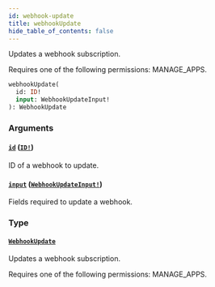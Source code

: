 ```yaml
---
id: webhook-update
title: webhookUpdate
hide_table_of_contents: false
---
```


Updates a webhook subscription.

Requires one of the following permissions: MANAGE_APPS.

```graphql
webhookUpdate(
  id: ID!
  input: WebhookUpdateInput!
): WebhookUpdate
```

### Arguments

#### [`id`](#) ([`ID!`](../../../developer/api-reference/scalars/id))

ID of a webhook to update.

#### [`input`](#) ([`WebhookUpdateInput!`](../../../developer/api-reference/inputs/webhook-update-input))

Fields required to update a webhook.

### Type

#### [`WebhookUpdate`](../../../developer/api-reference/objects/webhook-update)

Updates a webhook subscription.

Requires one of the following permissions: MANAGE_APPS.
